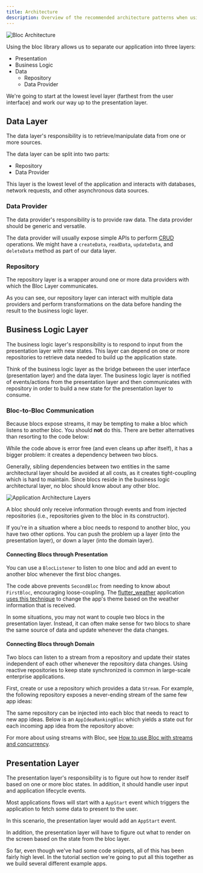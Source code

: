 ```yaml
---
title: Architecture
description: Overview of the recommended architecture patterns when using bloc.
---
```



![Bloc Architecture](~/assets/concepts/bloc_architecture_full.png)

Using the bloc library allows us to separate our application into three layers:

- Presentation
- Business Logic
- Data
  - Repository
  - Data Provider

We're going to start at the lowest level layer (farthest from the user interface) and work our way up to the presentation layer.

## Data Layer

The data layer's responsibility is to retrieve/manipulate data from one or more sources.

The data layer can be split into two parts:

- Repository
- Data Provider

This layer is the lowest level of the application and interacts with databases, network requests, and other asynchronous data sources.

### Data Provider

The data provider's responsibility is to provide raw data. The data provider should be generic and versatile.

The data provider will usually expose simple APIs to perform [CRUD](https://en.wikipedia.org/wiki/Create,_read,_update_and_delete) operations.
We might have a `createData`, `readData`, `updateData`, and `deleteData` method as part of our data layer.

<DataProviderSnippet />

### Repository

The repository layer is a wrapper around one or more data providers with which the Bloc Layer communicates.

<RepositorySnippet />

As you can see, our repository layer can interact with multiple data providers and perform transformations on the data before handing the result to the business logic layer.

## Business Logic Layer

The business logic layer's responsibility is to respond to input from the presentation layer with new states. This layer can depend on one or more repositories to retrieve data needed to build up the application state.

Think of the business logic layer as the bridge between the user interface (presentation layer) and the data layer. The business logic layer is notified of events/actions from the presentation layer and then communicates with repository in order to build a new state for the presentation layer to consume.

<BusinessLogicComponentSnippet />

### Bloc-to-Bloc Communication

Because blocs expose streams, it may be tempting to make a bloc which listens to another bloc. You should **not** do this. There are better alternatives than resorting to the code below:

<BlocTightCouplingSnippet />

While the code above is error free (and even cleans up after itself), it has a bigger problem: it creates a dependency between two blocs.

Generally, sibling dependencies between two entities in the same architectural layer should be avoided at all costs, as it creates tight-coupling which is hard to maintain. Since blocs reside in the business logic architectural layer, no bloc should know about any other bloc.

![Application Architecture Layers](~/assets/architecture/architecture.png)

A bloc should only receive information through events and from injected repositories (i.e., repositories given to the bloc in its constructor).

If you're in a situation where a bloc needs to respond to another bloc, you have two other options. You can push the problem up a layer (into the presentation layer), or down a layer (into the domain layer).

#### Connecting Blocs through Presentation

You can use a `BlocListener` to listen to one bloc and add an event to another bloc whenever the first bloc changes.

<BlocLooseCouplingPresentationSnippet />

The code above prevents `SecondBloc` from needing to know about `FirstBloc`, encouraging loose-coupling. The [flutter_weather](/tutorials/flutter-weather) application [uses this technique](https://github.com/felangel/bloc/blob/b4c8db938ad71a6b60d4a641ec357905095c3965/examples/flutter_weather/lib/weather/view/weather_page.dart#L38-L42) to change the app's theme based on the weather information that is received.

In some situations, you may not want to couple two blocs in the presentation layer. Instead, it can often make sense for two blocs to share the same source of data and update whenever the data changes.

#### Connecting Blocs through Domain

Two blocs can listen to a stream from a repository and update their states independent of each other whenever the repository data changes. Using reactive repositories to keep state synchronized is common in large-scale enterprise applications.

First, create or use a repository which provides a data `Stream`. For example, the following repository exposes a never-ending stream of the same few app ideas:

<AppIdeasRepositorySnippet />

The same repository can be injected into each bloc that needs to react to new app ideas. Below is an `AppIdeaRankingBloc` which yields a state out for each incoming app idea from the repository above:

<AppIdeaRankingBlocSnippet />

For more about using streams with Bloc, see [How to use Bloc with streams and concurrency](https://verygood.ventures/blog/how-to-use-bloc-with-streams-and-concurrency).

## Presentation Layer

The presentation layer's responsibility is to figure out how to render itself based on one or more bloc states. In addition, it should handle user input and application lifecycle events.

Most applications flows will start with a `AppStart` event which triggers the application to fetch some data to present to the user.

In this scenario, the presentation layer would add an `AppStart` event.

In addition, the presentation layer will have to figure out what to render on the screen based on the state from the bloc layer.

<PresentationComponentSnippet />

So far, even though we've had some code snippets, all of this has been fairly high level. In the tutorial section we're going to put all this together as we build several different example apps.
